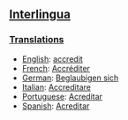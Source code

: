 ==[[Interlingua]]==
===[[Translations]]===

*[[English]]: [[accredit]]
*[[French]]: [[Accréditer]]
*[[German]]: [[Beglaubigen sich]]
*[[Italian]]: [[Accreditare]]
*[[Portuguese]]: [[Acreditar]]
*[[Spanish]]: [[Acreditar]]